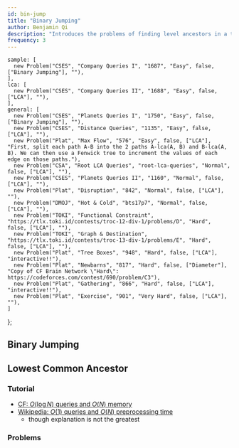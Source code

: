 ```yaml
---
id: bin-jump
title: "Binary Jumping"
author: Benjamin Qi
description: "Introduces the problems of finding level ancestors in a tree and computing the lowest common ancestors."
frequency: 3
---
```



    sample: [
      new Problem("CSES", "Company Queries I", "1687", "Easy", false, ["Binary Jumping"], ""),
    ],
    lca: [
      new Problem("CSES", "Company Queries II", "1688", "Easy", false, ["LCA"], ""),
    ],
    general: [
      new Problem("CSES", "Planets Queries I", "1750", "Easy", false, ["Binary Jumping"], ""),
      new Problem("CSES", "Distance Queries", "1135", "Easy", false, ["LCA"], ""),
      new Problem("Plat", "Max Flow", "576", "Easy", false, ["LCA"], "First, split each path A-B into the 2 paths A-lca(A, B) and B-lca(A, B). We can then use a Fenwick tree to increment the values of each edge on those paths."),
      new Problem("CSA", "Root LCA Queries", "root-lca-queries", "Normal", false, ["LCA"], ""),
      new Problem("CSES", "Planets Queries II", "1160", "Normal", false, ["LCA"], ""),
      new Problem("Plat", "Disruption", "842", "Normal", false, ["LCA"], ""),
      new Problem("DMOJ", "Hot & Cold", "bts17p7", "Normal", false, ["LCA"], ""),
      new Problem("TOKI", "Functional Constraint", "https://tlx.toki.id/contests/troc-12-div-1/problems/D", "Hard", false, ["LCA"], ""),
      new Problem("TOKI", "Graph & Destination", "https://tlx.toki.id/contests/troc-13-div-1/problems/E", "Hard", false, ["LCA"], ""),
      new Problem("Plat", "Tree Boxes", "948", "Hard", false, ["LCA"], "interactive!!"),
      new Problem("Plat", "Newbarns", "817", "Hard", false, ["Diameter"], "Copy of CF Brain Network \"Hard\": https://codeforces.com/contest/690/problem/C3"),
      new Problem("Plat", "Gathering", "866", "Hard", false, ["LCA"], "interactive!!"),
      new Problem("Plat", "Exercise", "901", "Very Hard", false, ["LCA"], ""),
    ]
};

## Binary Jumping

<Problems problems={problems.sample} />

## Lowest Common Ancestor

<Problems problems={problems.lca} />

### Tutorial

<Resources>
  <Resource source="CPH" title="18.1, 18.3 (Method 1) - Finding Ancestors" starred></Resource>
  <Resource source="cp-algo" title="LCA with Binary Lifting" url="graph/lca_binary_lifting.html"> </Resource>
</Resources>

<Optional title="Improvements">

  - [CF: $O(\log N)$ queries and $O(N)$ memory](https://codeforces.com/blog/entry/74847)
  - [Wikipedia: $O(1)$ queries and $O(N)$ preprocessing time](https://en.wikipedia.org/wiki/Level_ancestor_problem#Ladder_algorithm)
    - though explanation is not the greatest

</Optional>

### Problems

<Problems problems={problems.general} />